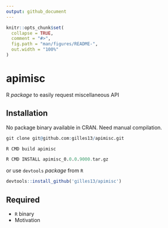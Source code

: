 ```yaml
---
output: github_document
---
```


```r
knitr::opts_chunk$set(
  collapse = TRUE,
  comment = "#>",
  fig.path = "man/figures/README-",
  out.width = "100%"
)
```

# apimisc

R *package* to easily request miscellaneous API

## Installation

No package binary available in CRAN. Need manual compilation.

```r
git clone git@github.com:gilles13/apimisc.git

R CMD build apimisc

R CMD INSTALL apimisc_0.0.0.9000.tar.gz
```

or use `devtools` *package* from `R`

```r
devtools::install_github('gilles13/apimisc')
```

## Required

+ `R` binary
+ Motivation



